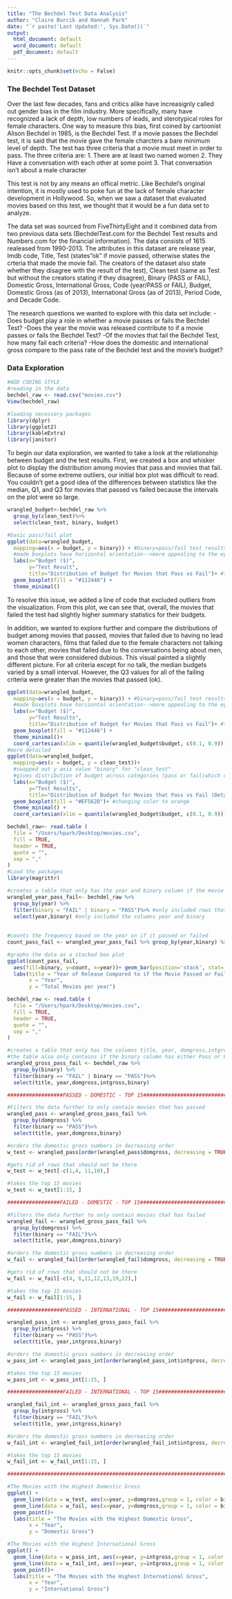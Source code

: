 ---
title: "The Bechdel Test Data Analysis"
author: "Claire Burcik and Hannah Park"
date: "`r paste('Last Updated:', Sys.Date())`"
output:
  html_document: default
  word_document: default
  pdf_document: default
---

```{r setup, include=FALSE}
knitr::opts_chunk$set(echo = False)
```
### The Bechdel Test Dataset

Over the last few decades, fans and critics alike have increasignly called out gender bias in the film industry. More specifically, many have recognized a lack of depth, low numbers of leads, and sterotypical roles for female characters. One way to measure this bias, first coined by cartoonist Alison Bechdel in 1985, is the Bechdel Test. If a movie passes the Bechdel test, it is said that the movie gave the female charcters a bare minimum level of depth. The test has three criteria that a movie must meet in order to pass. The three criteria are:
1. There are at least two named women
2. They Have a conversation with each other at some point
3. That conversation isn't about a male character

This test is not by any means an offical metric. Like Bechdel's original intention, it is mostly used to poke fun at the lack of female character development in Hollywood. So, when we saw a dataset that evaluated movies based on this test, we thought that it would be a fun data set to analyze.

The data set was sourced from FiveThirtyEight and it combined data from two previous data sets (BechdelTest.com for the Bechdel Test results and Numbers.com for the financial information). The data consists of 1615 realeased from 1990-2013. The attributes in this dataset are release year, Imdb code, Title, Test (states"ok" if movie passed, otherwise states the crteria that made the movie fail. The creators of the dataset also state whether they disagree with the result of the test), Clean test (same as Test but without the creators stating if they disagree), Binary (PASS or FAIL), Domestic Gross, International Gross, Code (year/PASS or FAIL), Budget, Domestic Gross (as of 2013), International Gross (as of 2013), Period Code, and Decade Code.

The research questions we wanted to explore with this data set include:
-Does budget play a role in whether a movie passes or fails the Bechdel Test?
-Does the year the movie was released contribute to if a movie passes or fails the Bechdel Test?
-Of the movies that fail the Bechdel Test, how many fail each criteria?
-How does the domestic and international gross compare to the pass rate of the Bechdel test and the movie’s budget?

### Data Exploration
```{r, include=FALSE}
#ADD CODING STYLE
#reading in the data
bechdel_raw <- read.csv("movies.csv")
View(bechdel_raw)

#loading necessary packages
library(dplyr)
library(ggplot2)
library(kableExtra)
library(janitor)
```

To begin our data exploration, we wanted to take a look at the relationship between budget and the test results. First, we created a box and whisker plot to display the distribution among movies that pass and movies that fail. Because of some extreme outliers, our initial box plot was difficult to read. You couldn't get a good idea of the differences between statistics like the median, Q1, and Q3 for movies that passed vs failed because the intervals on the plot were so large.

```{r}
wrangled_budget<-bechdel_raw %>%
  group_by(clean_test)%>%
  select(clean_test, binary, budget)

#basic pass/fail plot
ggplot(data=wrangled_budget,
  mapping=aes(x = budget, y = binary)) + #binary=pass/fail test results
  #made boxplots have horizontal orientation-->more appealing to the eye
  labs(x="Budget ($)",
       y="Test Result",
       title="Distribution of Budget for Movies that Pass vs Fail")+ #tidying up labels
  geom_boxplot(fill = "#112446") +
  theme_minimal()
```
To resolve this issue, we added a line of code that excluded outliers from the visualization. From this plot, we can see that, overall, the movies that failed the test had slightly higher summary statistics for their budgets.

In addition, we wanted to explore further and compare the distributions of budget among movies that passed, movies that failed due to having no lead women characters, films that failed due to the female characters not talking to each other, movies that failed due to the conversations being about men, and those that were considered dubious. This visual painted a slightly different picture. For all criteria except for no talk, the median budgets varied by a small interval. However, the Q3 values for all of the failing criteria were greater than the movies that passed (ok). 

```{r}
ggplot(data=wrangled_budget,
  mapping=aes(x = budget, y = binary)) + #binary=pass/fail test results
  #made boxplots have horizontal orientation-->more appealing to the eye
  labs(x="Budget ($)",
       y="Test Results",
       title="Distribution of Budget for Movies that Pass vs Fail")+ #tidying up labels
  geom_boxplot(fill = "#112446") +
  theme_minimal()+
  coord_cartesian(xlim = quantile(wrangled_budget$budget, c(0.1, 0.9)))
#more detailed
ggplot(data=wrangled_budget, 
  mapping=aes(x = budget, y = clean_test))+
  #swapped out y axis value "binary" for "clean_test"
  #gives distribution of budget across categories (pass or fail(which criteria it failed))
  labs(x="Budget ($)",
       y="Test Results",
       title="Distribution of Budget for Movies that Pass vs Fail (Detailed)")+  #tidying up labels
  geom_boxplot(fill = "#EF562D")+ #changing color to orange
  theme_minimal() +
  coord_cartesian(xlim = quantile(wrangled_budget$budget, c(0.1, 0.9)))
```
```{r}
bechdel_raw<- read.table (
  file = "/Users/hpark/Desktop/movies.csv",
  fill = TRUE,
  header = TRUE,
  quote = "",
  sep = ","
)
#Load the packages 
library(magrittr)

#creates a table that only has the year and binary column if the movie passed or failed
wrangled_year_pass_fail<- bechdel_raw %>%
  group_by(year) %>%
  filter(binary = "FAIL" | binary = "PASS")%>% #only included rows that have Pass or-Fail in the binary column~
  select(year,binary) #only included the columns year and binary
  
  
#counts the frequency based on the year on if it passed or failed
count_pass_fail <- wrangled_year_pass_fail %>% group_by(year,binary) %>% summarise(count=n())

#graphs the data as a stacked box plot 
ggplot(count_pass_fail,
  aes(fill=binary, y=count, x=year))+ geom_bar(position='stack', stat='identity')+
  labs(title = "Year of Release Compared to if the Movie Passed or Failed",
       x = "Year",
       y = "Total Movies per year")
```

```{r}
bechdel_raw <- read.table ( 
  file = "/Users/hpark/Desktop/movies.csv",
  fill = TRUE,
  header = TRUE, 
  quote = "",
  sep = ","
)

#creates a table that only has the columns title, year, domgross,intgross,and binary.
#the table also only contains if the binary column has either Pass or Fail
wrangled_gross_pass_fail <- bechdel_raw %>%
  group_by(binary) %>%
  filter(binary == "FAIL" | binary == "PASS")%>% 
  select(title, year,domgross,intgross,binary) 

##################PASSED - DOMESTIC - TOP 15########################################

#Filters the data further to only contain movies that has passed
wrangled_pass <- wrangled_gross_pass_fail %>% 
  group_by(domgross) %>%
  filter(binary == "PASS")%>%
  select(title, year,domgross,binary)

#orders the domestic gross numbers in decreasing order
w_test <- wrangled_pass[order(wrangled_pass$domgross, decreasing = TRUE),]  

#gets rid of rows that should not be there
w_test <- w_test[-c(1,4, 11,10),]

#takes the top 15 movies
w_test <- w_test[1:15, ]

#################FAILED - DOMESTIC - TOP 15#########################################

#Filters the data further to only contain movies that has failed
wrangled_fail <- wrangled_gross_pass_fail %>%
  group_by(domgross) %>%
  filter(binary == "FAIL")%>%
  select(title, year,domgross,binary)

#orders the domestic gross numbers in decreasing order
w_fail <- wrangled_fail[order(wrangled_fail$domgross, decreasing = TRUE),]  

#gets rid of rows that should not be there
w_fail <- w_fail[-c(4, 6,11,12,13,19,22),]

#takes the top 15 movies
w_fail <- w_fail[1:15, ]

##################PASSED - INTERNATIONAL - TOP 15###################################

wrangled_pass_int <- wrangled_gross_pass_fail %>%
  group_by(intgross) %>%
  filter(binary == "PASS")%>%
  select(title, year,intgross,binary)

#orders the domestic gross numbers in decreasing order
w_pass_int <- wrangled_pass_int[order(wrangled_pass_int$intgross, decreasing = TRUE),]  

#takes the top 15 movies
w_pass_int <- w_pass_int[1:15, ]

##################FAILED - INTERNATIONAL - TOP 15###################################

wrangled_fail_int <- wrangled_gross_pass_fail %>%
  group_by(intgross) %>%
  filter(binary == "FAIL")%>%
  select(title, year,intgross,binary)

#orders the domestic gross numbers in decreasing order
w_fail_int <- wrangled_fail_int[order(wrangled_fail_int$intgross, decreasing = TRUE),]  

#takes the top 15 movies
w_fail_int <- w_fail_int[1:15, ]

###################################################################################

#The Movies with the Highest Domestic Gross
ggplot() +
  geom_line(data = w_test, aes(x=year, y=domgross,group = 1, color = binary))+
  geom_line(data = w_fail, aes(x=year, y=domgross,group = 1, color = binary))+
  geom_point()+
  labs(title = "The Movies with the Highest Domestic Gross",
       x = "Year",
       y = "Domestic Gross")

#The Movies with the Highest International Gross
ggplot() +
  geom_line(data = w_pass_int, aes(x=year, y=intgross,group = 1, color = binary))+
  geom_line(data = w_fail_int, aes(x=year, y=intgross,group = 1, color = binary))+
  geom_point()+
  labs(title = "The Movies with the Highest International Gross",
       x = "Year",
       y = "International Gross")

```






